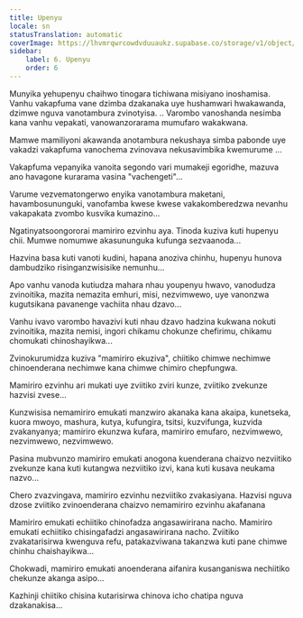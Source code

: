 ```yaml
---
title: Upenyu
locale: sn
statusTranslation: automatic
coverImage: https://lhvmrqwrcowdvduuaukz.supabase.co/storage/v1/object/public/strapi-uploads/small_cover-tratado-de-psicologia-revolucionaria.webp-5e15e1cec4e0ebebcde5d7fc7565d8fd.webp
sidebar:
    label: 6. Upenyu
    order: 6
---
```

Munyika yehupenyu chaihwo tinogara tichiwana misiyano inoshamisa. Vanhu vakapfuma vane dzimba dzakanaka uye hushamwari hwakawanda, dzimwe nguva vanotambura zvinotyisa. .. Varombo vanoshanda nesimba kana vanhu vepakati, vanowanzorarama mumufaro wakakwana.

Mamwe mamiliyoni akawanda anotambura nekushaya simba pabonde uye vakadzi vakapfuma vanochema zvinovava nekusavimbika kwemurume ...

Vakapfuma vepanyika vanoita segondo vari mumakeji egoridhe, mazuva ano havagone kurarama vasina "vachengeti"...

Varume vezvematongerwo enyika vanotambura maketani, havambosununguki, vanofamba kwese kwese vakakomberedzwa nevanhu vakapakata zvombo kusvika kumazino...

Ngatinyatsoongororai mamiriro ezvinhu aya. Tinoda kuziva kuti hupenyu chii. Mumwe nomumwe akasununguka kufunga sezvaanoda...

Hazvina basa kuti vanoti kudini, hapana anoziva chinhu, hupenyu hunova dambudziko risinganzwisisike nemunhu...

Apo vanhu vanoda kutiudza mahara nhau youpenyu hwavo, vanodudza zvinoitika, mazita nemazita emhuri, misi, nezvimwewo, uye vanonzwa kugutsikana pavanenge vachiita nhau dzavo...

Vanhu ivavo varombo havazivi kuti nhau dzavo hadzina kukwana nokuti zvinoitika, mazita nemisi, ingori chikamu chokunze chefirimu, chikamu chomukati chinoshayikwa...

Zvinokurumidza kuziva "mamiriro ekuziva", chiitiko chimwe nechimwe chinoenderana nechimwe kana chimwe chimiro chepfungwa.

Mamiriro ezvinhu ari mukati uye zviitiko zviri kunze, zviitiko zvekunze hazvisi zvese...

Kunzwisisa nemamiriro emukati manzwiro akanaka kana akaipa, kunetseka, kuora mwoyo, mashura, kutya, kufungira, tsitsi, kuzvifunga, kuzvida zvakanyanya; mamiriro ekunzwa kufara, mamiriro emufaro, nezvimwewo, nezvimwewo, nezvimwewo.

Pasina mubvunzo mamiriro emukati anogona kuenderana chaizvo nezviitiko zvekunze kana kuti kutangwa nezviitiko izvi, kana kuti kusava neukama nazvo...

Chero zvazvingava, mamiriro ezvinhu nezviitiko zvakasiyana. Hazvisi nguva dzose zviitiko zvinoenderana chaizvo nemamiriro ezvinhu akafanana

Mamiriro emukati echiitiko chinofadza angasawirirana nacho. Mamiriro emukati echiitiko chisingafadzi angasawirirana nacho. Zviitiko zvakatarisirwa kwenguva refu, patakazviwana takanzwa kuti pane chimwe chinhu chaishayikwa...

Chokwadi, mamiriro emukati anoenderana aifanira kusanganiswa nechiitiko chekunze akanga asipo...

Kazhinji chiitiko chisina kutarisirwa chinova icho chatipa nguva dzakanakisa...

